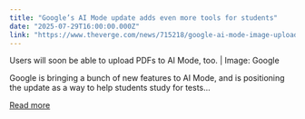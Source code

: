 ```yaml
---
title: "Google’s AI Mode update adds even more tools for students"
date: "2025-07-29T16:00:00.000Z"
link: "https://www.theverge.com/news/715218/google-ai-mode-image-upload-canvas-update-students"
---
```


Users will soon be able to upload PDFs to AI Mode, too. | Image: Google	

Google is bringing a bunch of new features to AI Mode, and is positioning the update as a way to help students study for tests...

[Read more](https://www.theverge.com/news/715218/google-ai-mode-image-upload-canvas-update-students)
